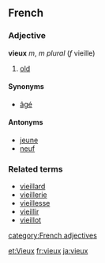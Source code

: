 ==French==
===Adjective===
'''vieux''' ''m'', ''m plural'' (''f'' vieille)

# [[old]]

====Synonyms====
*[[âgé]]

====Antonyms====
*[[jeune]]
*[[neuf]]

===Related terms===
*[[vieillard]]
*[[vieillerie]]
*[[vieillesse]]
*[[vieillir]]
*[[vieillot]]
[[category:French adjectives]]

[[et:Vieux]]
[[fr:vieux]]
[[ja:vieux]]